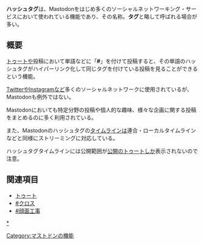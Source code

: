 {{Infobox word
| Name          = <ruby>#<rt>ハッシュタグ</rt></ruby>
| Hinshi        = 名詞
| Hatsu         = [[Twitter]]
}}'''ハッシュタグ'''は、Mastodonをはじめ多くのソーシャルネットワーキング・サービスにおいて使われている機能であり、その名称。'''タグ'''と略して呼ばれる場合が多い。

== 概要 ==
[[トゥート]]や投稿において単語などに「'''#'''」を付けて投稿すると、その単語のハッシュタグがハイパーリンク化して同じタグを付けている投稿を見ることができるという機能。

[[Twitter]]やInstagramなど多くのソーシャルネットワークに使用されているが、Mastodonも例外ではない。

Mastodonにおいても特定分野の投稿や個人的な趣味、様々な企画に関する投稿をまとめるのに多く利用されている。

また、Mastodonのハッシュタグの[[タイムライン]]は連合・ローカルタイムラインなどと同様にストリーミングに対応している。

ハッシュタグタイムラインには公開範囲が[[公開]]のトゥートしか表示されないので注意。

== 関連項目 ==
* [[トゥート]]
* [[クロス|#クロス]]
* [[顔面工事|#顔面工事]]

{{DEFAULTSORT:はつしゆたく}}
[[Category:マストドンの機能]]
[[category:ハッシュタグ|*]]